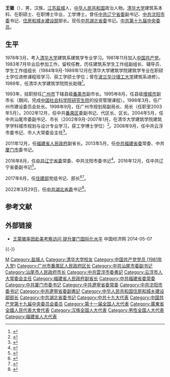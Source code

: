 {{Infobox_officeholder
| name = 王蒙徽
| image name = 
| width = 
| now = {{CPC}}[[中国共产党湖北省委员会|湖北省委员会]]书记
| term_start = 2022年3月29日
| deputy = [[王忠林_(1962年)|王忠林]]（副书记兼省长）
| general_secretary = [[习近平|习近平]]
| predecessor = [[应勇|应勇]]
| now2 = [[中华人民共和国住房和城乡建设部|中华人民共和国住房和城乡建设部]]部长
| term_start2 = 2017年6月27日
| term_end2 = 2022年4月20日
| predecessor2 = [[陈政高|陈政高]]
| successor2 = [[倪虹|倪虹]]
| Sex = 男
| different name = 
| nationality = {{PRC}}
| party = {{中国共产党|22px}}
| Native place = [[江苏省|江苏]][[盐城市|盐城]]
| date of birth = {{birth date and age|1960|1|29}}
| place of birth = {{CHN}}[[江苏省|江苏省]][[盐城专区|盐城专区]][[盐城县|盐城县]]
| date of death = 
| place of death = 
| spouse = 
| relatives = 
| educate = *[[清华大学|清华大学]]建筑系毕业（1978年3月-1983年7月）
*[[中国社会科学院研究生院|中国社会科学院研究生院]]投资系在职硕士研究生班（1996年12月—1998年11月）
*清华大学建筑学院工学博士（2002年9月-2007年1月）
| past = 
| work = 
}}

'''王{{ruby-py|蒙|-{zh-cn:měng;zh-tw:ㄇㄥˇ;zh-hk:mung<sup>4</sup>}-}}徽'''（{{bd|1960年|1月29日|catIdx=Wang王}}），男，汉族，[[江苏|江苏]][[盐城市|盐城]]人，[[中华人民共和国|中华人民共和国]]政治人物。[[清华大学|清华大学]]建筑系本科、在职硕士、在职博士毕业，工学博士。曾任[[中国共产党辽宁省委员会|中共辽宁省委]]副书记、[[中国共产党沈阳市委员会|中共沈阳市委]]书记、[[中华人民共和国住房和城乡建设部|住房和城乡建设部]]部长。现任[[中国共产党湖北省委员会|中共湖北省委]]书记。[[中国共产党第十九届中央委员会委员列表|中共第十九届中央委员]]。

== 生平 ==
1978年3月，考入[[清华大学|清华大学]]建筑系建筑学专业学习。1981年11月加入[[中国共产党|中国共产党]]。1983年7月毕业后参加工作，留校任教，历任建筑系学生工作组副组长、辅导员、学生工作组组长（1984年9月-1989年12月在清华大学建筑学院建筑学专业在职硕士学位进修课程班学习、获工学硕士学位；曾在[[波兰|波兰]][[华沙理工大学|华沙理工大学]]建筑系进修）。1989年，任清华大学建筑学院院长助理<ref>{{cite web|title=王蒙徽任辽宁省委副书记|url=http://district.ce.cn/newarea/sddy/201612/24/t20161224_19072265.shtml|accessdate=2016-12-24|date=2016-12-24|publisher=中国经济网|archive-url=https://web.archive.org/web/20161224163628/http://district.ce.cn/newarea/sddy/201612/24/t20161224_19072265.shtml|archive-date=2016-12-24|dead-url=no}}</ref>。

1993年，挂职担任[[广州市|广州市]]下辖县级[[番禺区|番禺市]]副市长。1995年8月，任县级[[增城市|增城市]]副市长（期间，完成[[中国社会科学院研究生院|中国社会科学院研究生院]]的投资管理课程）。1998年3月，任广州市建设委员会处长。1998年9月，任广州市规划局副局长、局长（任职至2003年5月）。2002年12月，任中共[[番禺区|番禺区]]委副书记、代区长、区长。2004年5月，任中共汕尾市委副书记、市长（2002年9月-2007年1月，在清华大学建筑学院建筑学学科城市规划与设计专业学习，获工学博士学位）<ref>{{Cite web|title=王蒙徽同志简历|url=http://leaders.people.com.cn/GB/58318/58452/86548/86562/5920666.html|accessdate=2018-03-22|date=|publisher=人民网|archive-url=https://web.archive.org/web/20160304085818/http://leaders.people.com.cn/GB/58318/58452/86548/86562/5920666.html|archive-date=2016-03-04|dead-url=yes}}</ref>。2008年9月，任中共云浮市委书记、市人大常委会主任<ref>{{Cite web|title=清华大学博士王蒙徽任广东云浮市委书记（简历/图）|url=http://cpc.people.com.cn/GB/64093/64096/74517/7865380.html|accessdate=2018-03-22|date=|publisher=人民网|archive-url=https://web.archive.org/web/20171229202250/http://cpc.people.com.cn/GB/64093/64096/74517/7865380.html|archive-date=2017-12-29|dead-url=no}}</ref>。

2011年12月，任[[福建省人民政府|福建省人民政府]]副省长。2013年5月，任[[中国共产党福建省委员会|中共福建省委]]常委、中共[[厦门市|厦门市]]委书记。

2016年8月，任[[中国共产党辽宁省委员会|中共辽宁省委]]常委、中共沈阳市委书记<ref>{{cite web|title=厦门市委书记王蒙徽调任沈阳书记 曾维不再担任|url=http://news.sina.com.cn/c/2016-08-23/doc-ifxvcsrn9039087.shtml|accessdate=2016-08-23|date=2016-08-23|publisher=新浪网|archive-url=https://web.archive.org/web/20160824142841/http://news.sina.com.cn/c/2016-08-23/doc-ifxvcsrn9039087.shtml|archive-date=2016-08-24|dead-url=no}}</ref>。2016年12月，任中共辽宁省委副书记<ref>{{cite web|title=辽宁新一届省委常委班子亮相：李希当选为辽宁省委书记|url=http://www.thepaper.cn/newsDetail_forward_1586290|accessdate=2016-12-23|date=2016-12-23|publisher=澎湃新闻|archive-url=https://web.archive.org/web/20161224094528/http://www.thepaper.cn/newsDetail_forward_1586290|archive-date=2016-12-24|dead-url=no}}</ref>。

2017年6月，任[[中华人民共和国住房和城乡建设部|住建部]]党组书记、部长<ref>{{Cite web|title=全国人民代表大会常务委员会决定任免的名单（2017年6月27日第十二届全国人民代表大会常务委员会第二十八次会议通过）|url=http://www.npc.gov.cn/npc/xinwen/2017-06/27/content_2024508.htm|accessdate=2017-09-06|date=2017-06-27|publisher=中国人大网|archive-url=https://web.archive.org/web/20170906180621/http://www.npc.gov.cn/npc/xinwen/2017-06/27/content_2024508.htm|archive-date=2017年9月6日|dead-url=yes}}</ref><ref>{{cite web|title=王蒙徽任住建部党组书记 陈政高不再担任(简历)|url=http://district.ce.cn/newarea/sddy/201706/01/t20170601_23375776.shtml|accessdate=2017-06-01|date=2017-06-01|publisher=中国经济网|archive-url=https://web.archive.org/web/20170604101349/http://district.ce.cn/newarea/sddy/201706/01/t20170601_23375776.shtml|archive-date=2017-06-04|dead-url=no}}</ref>。

2022年3月29日，任[[中国共产党湖北省委员会|中共湖北省委]]书记<ref>{{Cite web|title=湖北、青海、宁夏3省区党委主要负责同志职务调整|url=http://www.news.cn/politics/2022-03/29/c_1128513229.htm|access-date=2022-03-29|work=新华网}}</ref>。

== 参考文献 ==
{{reflist}}

== 外部链接 ==
* [https://web.archive.org/web/20140508042854/http://fj.ce.cn/n02/201405/07/t20140507_1500114.shtml 王蒙徽率团赴美考察访问 提升厦门国际化水平] 中国经济网 2014-05-07

{{-}}
{{start box}}
{{s-ppo|cpc}}
{{s-before|[[应勇|应勇]]}}
{{s-title|[[中国共产党湖北省委员会|中国共产党湖北省委员会]]书记|2022年3月－}}
{{s-inc}}
{{s-before|[[曾维|曾维]]|rows=2}}
{{s-title|[[中国共产党辽宁省委员会|中国共产党辽宁省委员会]]专职副书记|2016年12月－2017年6月}}
{{s-after|[[易炼红|易炼红]]|rows=2}}
{{s-title|[[中国共产党沈阳市委员会|中国共产党沈阳市委员会]]书记|2016年8月－2017年6月}}
{{s-before|[[于伟国|于伟国]]}}
{{s-title|[[中国共产党厦门市委员会|中国共产党厦门市委员会]]书记|2013年5月－2016年8月}}
{{s-after|[[裴金佳|裴金佳]]}}
{{s-before|[[郑利平|郑利平]]}}
{{s-title|[[中国共产党云浮市委员会|中国共产党云浮市委员会]]书记|2008年9月－2011年11月}}
{{s-after|[[黄强_(1961年)|黄强]]}}
{{s-gov|prc}}
{{s-before|[[陈政高|陈政高]]}}
{{s-title|[[中华人民共和国住房和城乡建设部|中华人民共和国住房和城乡建设部]]部长|2017年6月－2022年4月}}
{{s-after|[[倪虹|倪虹]]}}
{{s-before|[[戎铁文|戎铁文]]}}
{{s-title|[[汕尾市人民政府|汕尾市人民政府]]市长|2004年7月－2008年8月}}
{{s-after|[[郑雁雄|郑雁雄]]}}
{{s-par|prc-lpc}}
{{s-before|[[应勇|应勇]]}}
{{s-title|[[湖北省人民代表大会常务委员会|湖北省人民代表大会常务委员会]]主任|－}}
{{s-inc}}
{{end box}}

{{中华人民共和国省级行政区党务主官}}
{{湖北省领导人}}
{{中华人民共和国湖北省正职领导人|nocat}}
{{国务院/13|部门首长}}
{{国务院/12|部门首长}}
{{中华人民共和国住房和城乡建设部部长}}

{{Authority control}}
{{DEFAULTSORT:Wang王}}
[[Category:王姓|M]]
[[Category:盐城人|Category:盐城人]]
[[Category:清华大学校友|Category:清华大学校友]]
[[Category:中国共产党党员_(1981年入党)|Category:中国共产党党员 (1981年入党)]]
[[Category:广州市番禺区人民政府区长|Category:广州市番禺区人民政府区长]]
[[Category:中共汕尾市委副书记|Category:中共汕尾市委副书记]]
[[Category:汕尾市人民政府市长|Category:汕尾市人民政府市长]]
[[Category:中共雲浮市委書記|Category:中共雲浮市委書記]]
[[Category:云浮市人大常委会主任|Category:云浮市人大常委会主任]]
[[Category:福建省人民政府副省长|Category:福建省人民政府副省长]]
[[Category:中共福建省委常委|Category:中共福建省委常委]]
[[Category:中共厦门市委书记|Category:中共厦门市委书记]]
[[Category:中共遼寧省委常委|Category:中共遼寧省委常委]]
[[Category:中共沈阳市委书记|Category:中共沈阳市委书记]]
[[Category:中共遼寧省委副書記|Category:中共遼寧省委副書記]]
[[Category:中华人民共和国住房和城乡建设部部长|Category:中华人民共和国住房和城乡建设部部长]]
[[Category:中共湖北省委书记|Category:中共湖北省委书记]]
[[Category:中共十九大代表|Category:中共十九大代表]]
[[Category:中国共产党第十九届中央委员会委员|Category:中国共产党第十九届中央委员会委员]]
[[Category:第十一届全国人大代表|Category:第十一届全国人大代表]]
[[Category:廣東省全國人民代表大會代表|Category:廣東省全國人民代表大會代表]]
[[Category:汉族全国人大代表|Category:汉族全国人大代表]]
[[Category:男性全国人大代表|Category:男性全国人大代表]]
[[Category:福建省人大代表|Category:福建省人大代表]]